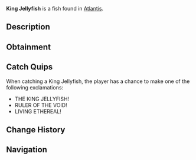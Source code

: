 {{FishInfobox
|image          = King Jellyfish.png
|rarity         = Mythical
|sea            = First Sea
|location       = [[Atlantis]]
|sublocation    = 
|sources        = Fishing Rod
|radar_location = 
|xp             = 1800
|weather        = Clear
|time           = Night
|season         = Winter
|bait           = Truffle Worm
|base_weight    = 500
|base_value     = 3500
|weight_range   = 200
|base_chance    = 0.2
|base_resil     = 12
}}
'''King Jellyfish''' is a {{Rarity|Mythical}} fish found in [[Atlantis]].

== Description ==
{{Description|A behemoth composed partly of pure ethereal energy, this jellyfish is believed to be an ancient guardian of the abyss. It pulses with otherworldly power and commands lesser creatures with its presence.|Bestiary Entry}}

== Obtainment ==
{{Description|Ethereal Abyss Pool|Bestiary Hint}}
{{Fish Availability|
Atlantis/Ethereal Abyss
|top_rods      = 
Leviathan's Fang Rod\51401.03\218530.17;
Free Spirit Rod\41276.48\212798.56;
Trident Rod\40367.76\208113.69;
Ethereal Prism Rod\35847.06\123873.09;
No-Life Rod\34698.81\151975.79;
Resourceful Rod\27303.83\121201.41;
Destiny Rod\30520.89\113499.66;
Heaven's Rod\27963.79\110742.03;
Azure Of Lagoon\26618.13\131128.37;
Rod Of The Depths\28625.26\118844.26;
Rod Of The Forgotten Fang\32086.5\124025.24;
Rod Of The Zenith\30573.81\112028.49;
Seraphic Rod\34439.86\127991.72;
Challenger's Rod\30963.45\125010.5;
Rod Of The Exalted One\28381.89\119318.85;
Zeus Rod\27907.44\121073.31;
Verdant Shear Rod\27288.93\114939.73;
Blazebringer Rod\26536.69\122062.02;
Depthseeker Rod\25231.33\117309.25;
Avalanche Rod\22638.76\107970.21;
Volcanic Rod\21742.44\108911.5;
Steady Rod\8313.85\44066.45
|recommended   = Trident Rod
}}

== Catch Quips ==
When catching a King Jellyfish, the player has a chance to make one of the following exclamations:
* THE KING JELLYFISH!
* RULER OF THE VOID!
* LIVING ETHEREAL!

== Change History ==
{{Change History|{{subst:Current Version}}}}

== Navigation ==
{{Fish Navbox|Atlantis}}
